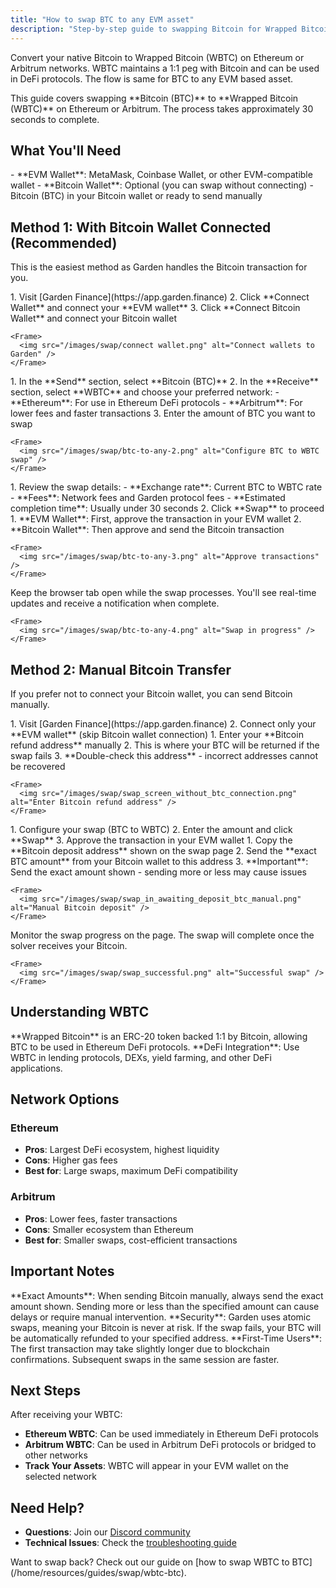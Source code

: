 ```yaml
---
title: "How to swap BTC to any EVM asset"
description: "Step-by-step guide to swapping Bitcoin for Wrapped Bitcoin (WBTC) on Ethereum / Arbitrum using Garden"
---
```


Convert your native Bitcoin to Wrapped Bitcoin (WBTC) on Ethereum or Arbitrum networks. WBTC maintains a 1:1 peg with Bitcoin and can be used in DeFi protocols. The flow is same for BTC to any EVM based asset.

<Info>
This guide covers swapping **Bitcoin (BTC)** to **Wrapped Bitcoin (WBTC)** on Ethereum or Arbitrum. The process takes approximately 30 seconds to complete.
</Info>

## What You'll Need

<Steps>
  <Step title="Wallets">
    - **EVM Wallet**: MetaMask, Coinbase Wallet, or other EVM-compatible wallet
    - **Bitcoin Wallet**: Optional (you can swap without connecting)
  </Step>
  <Step title="Assets">
    - Bitcoin (BTC) in your Bitcoin wallet or ready to send manually
  </Step>
</Steps>

## Method 1: With Bitcoin Wallet Connected (Recommended)

This is the easiest method as Garden handles the Bitcoin transaction for you.

<Steps>
  <Step title="Connect Wallets">
    1. Visit [Garden Finance](https://app.garden.finance)
    2. Click **Connect Wallet** and connect your **EVM wallet**
    3. Click **Connect Bitcoin Wallet** and connect your Bitcoin wallet

    <Frame>
      <img src="/images/swap/connect wallet.png" alt="Connect wallets to Garden" />
    </Frame>
  </Step>

  <Step title="Set Up Your Swap">
    1. In the **Send** section, select **Bitcoin (BTC)**
    2. In the **Receive** section, select **WBTC** and choose your preferred network:
       - **Ethereum**: For use in Ethereum DeFi protocols
       - **Arbitrum**: For lower fees and faster transactions
    3. Enter the amount of BTC you want to swap

    <Frame>
      <img src="/images/swap/btc-to-any-2.png" alt="Configure BTC to WBTC swap" />
    </Frame>
  </Step>

  <Step title="Review and Confirm">
    1. Review the swap details:
       - **Exchange rate**: Current BTC to WBTC rate
       - **Fees**: Network fees and Garden protocol fees
       - **Estimated completion time**: Usually under 30 seconds
    2. Click **Swap** to proceed
  </Step>

  <Step title="Approve Transactions">
    1. **EVM Wallet**: First, approve the transaction in your EVM wallet
    2. **Bitcoin Wallet**: Then approve and send the Bitcoin transaction

    <Frame>
      <img src="/images/swap/btc-to-any-3.png" alt="Approve transactions" />
    </Frame>
  </Step>

  <Step title="Monitor Progress">
    Keep the browser tab open while the swap processes. You'll see real-time updates and receive a notification when complete.

    <Frame>
      <img src="/images/swap/btc-to-any-4.png" alt="Swap in progress" />
    </Frame>
  </Step>
</Steps>

## Method 2: Manual Bitcoin Transfer

If you prefer not to connect your Bitcoin wallet, you can send Bitcoin manually.

<Steps>
  <Step title="Connect EVM Wallet Only">
    1. Visit [Garden Finance](https://app.garden.finance)
    2. Connect only your **EVM wallet** (skip Bitcoin wallet connection)
  </Step>

  <Step title="Set Recovery Address">
    1. Enter your **Bitcoin refund address** manually
    2. This is where your BTC will be returned if the swap fails
    3. **Double-check this address** - incorrect addresses cannot be recovered

    <Frame>
      <img src="/images/swap/swap_screen_without_btc_connection.png" alt="Enter Bitcoin refund address" />
    </Frame>
  </Step>

  <Step title="Create Swap Order">
    1. Configure your swap (BTC to WBTC)
    2. Enter the amount and click **Swap**
    3. Approve the transaction in your EVM wallet
  </Step>

  <Step title="Send Bitcoin Manually">
    1. Copy the **Bitcoin deposit address** shown on the swap page
    2. Send the **exact BTC amount** from your Bitcoin wallet to this address
    3. **Important**: Send the exact amount shown - sending more or less may cause issues

    <Frame>
      <img src="/images/swap/swap_in_awaiting_deposit_btc_manual.png" alt="Manual Bitcoin deposit" />
    </Frame>
  </Step>

  <Step title="Wait for Completion">
    Monitor the swap progress on the page. The swap will complete once the solver receives your Bitcoin.

    <Frame>
      <img src="/images/swap/swap_successful.png" alt="Successful swap" />
    </Frame>
  </Step>
</Steps>

## Understanding WBTC

<CardGroup cols={2}>
  <Card title="What is WBTC?" icon="bitcoin">
    **Wrapped Bitcoin** is an ERC-20 token backed 1:1 by Bitcoin, allowing BTC to be used in Ethereum DeFi protocols.
  </Card>
  <Card title="Use Cases" icon="coins">
    **DeFi Integration**: Use WBTC in lending protocols, DEXs, yield farming, and other DeFi applications.
  </Card>
</CardGroup>

## Network Options

### Ethereum
- **Pros**: Largest DeFi ecosystem, highest liquidity
- **Cons**: Higher gas fees
- **Best for**: Large swaps, maximum DeFi compatibility

### Arbitrum  
- **Pros**: Lower fees, faster transactions
- **Cons**: Smaller ecosystem than Ethereum
- **Best for**: Smaller swaps, cost-efficient transactions

## Important Notes

<Warning>
**Exact Amounts**: When sending Bitcoin manually, always send the exact amount shown. Sending more or less than the specified amount can cause delays or require manual intervention.
</Warning>

<Info>
**Security**: Garden uses atomic swaps, meaning your Bitcoin is never at risk. If the swap fails, your BTC will be automatically refunded to your specified address.
</Info>

<Note>
**First-Time Users**: The first transaction may take slightly longer due to blockchain confirmations. Subsequent swaps in the same session are faster.
</Note>

## Next Steps

After receiving your WBTC:

- **Ethereum WBTC**: Can be used immediately in Ethereum DeFi protocols
- **Arbitrum WBTC**: Can be used in Arbitrum DeFi protocols or bridged to other networks
- **Track Your Assets**: WBTC will appear in your EVM wallet on the selected network

## Need Help?

- **Questions**: Join our [Discord community](https://discord.gg/B7RczEFuJ5)
- **Technical Issues**: Check the [troubleshooting guide](/developers/troubleshooting)

<Info>
Want to swap back? Check out our guide on [how to swap WBTC to BTC](/home/resources/guides/swap/wbtc-btc).
</Info> 